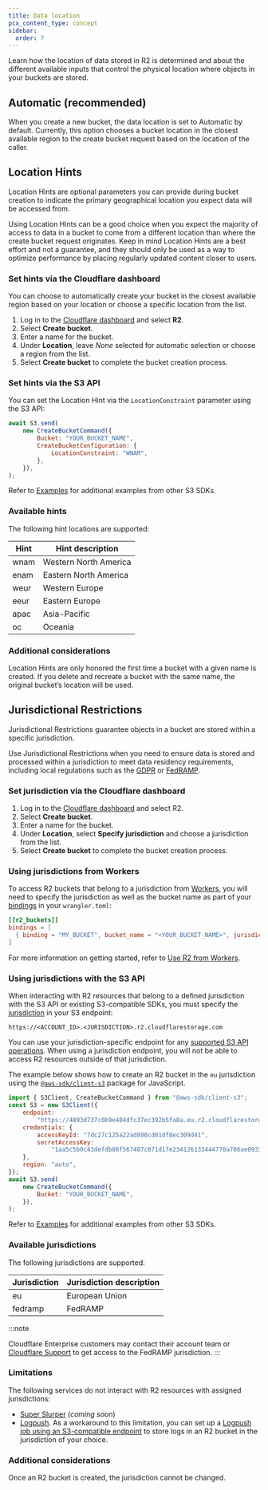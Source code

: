 ```yaml
---
title: Data location
pcx_content_type: concept
sidebar:
  order: 7
---
```


Learn how the location of data stored in R2 is determined and about the different available inputs that control the physical location where objects in your buckets are stored.

## Automatic (recommended)

When you create a new bucket, the data location is set to Automatic by default. Currently, this option chooses a bucket location in the closest available region to the create bucket request based on the location of the caller.

## Location Hints

Location Hints are optional parameters you can provide during bucket creation to indicate the primary geographical location you expect data will be accessed from.

Using Location Hints can be a good choice when you expect the majority of access to data in a bucket to come from a different location than where the create bucket request originates. Keep in mind Location Hints are a best effort and not a guarantee, and they should only be used as a way to optimize performance by placing regularly updated content closer to users.

### Set hints via the Cloudflare dashboard

You can choose to automatically create your bucket in the closest available region based on your location or choose a specific location from the list.

1. Log in to the [Cloudflare dashboard](https://dash.cloudflare.com) and select **R2**.
2. Select **Create bucket**.
3. Enter a name for the bucket.
4. Under **Location**, leave _None_ selected for automatic selection or choose a region from the list.
5. Select **Create bucket** to complete the bucket creation process.

### Set hints via the S3 API

You can set the Location Hint via the `LocationConstraint` parameter using the S3 API:

```js
await S3.send(
	new CreateBucketCommand({
		Bucket: "YOUR_BUCKET_NAME",
		CreateBucketConfiguration: {
			LocationConstraint: "WNAM",
		},
	}),
);
```

Refer to [Examples](/r2/examples/) for additional examples from other S3 SDKs.

### Available hints

The following hint locations are supported:

| Hint | Hint description      |
| ---- | --------------------- |
| wnam | Western North America |
| enam | Eastern North America |
| weur | Western Europe        |
| eeur | Eastern Europe        |
| apac | Asia-Pacific          |
| oc   | Oceania               |

### Additional considerations

Location Hints are only honored the first time a bucket with a given name is created. If you delete and recreate a bucket with the same name, the original bucket’s location will be used.

## Jurisdictional Restrictions

Jurisdictional Restrictions guarantee objects in a bucket are stored within a specific jurisdiction.

Use Jurisdictional Restrictions when you need to ensure data is stored and processed within a jurisdiction to meet data residency requirements, including local regulations such as the [GDPR](https://gdpr-info.eu/) or [FedRAMP](https://blog.cloudflare.com/cloudflare-achieves-fedramp-authorization/).

### Set jurisdiction via the Cloudflare dashboard

1. Log in to the [Cloudflare dashboard](https://dash.cloudflare.com/) and select R2.
2. Select **Create bucket**.
3. Enter a name for the bucket.
4. Under **Location**, select **Specify jurisdiction** and choose a jurisdiction from the list.
5. Select **Create bucket** to complete the bucket creation process.

### Using jurisdictions from Workers

To access R2 buckets that belong to a jurisdiction from [Workers](/workers/), you will need to specify the jurisdiction as well as the bucket name as part of your [bindings](/r2/api/workers/workers-api-usage/#3-bind-your-bucket-to-a-worker) in your `wrangler.toml`:


<WranglerConfig>

```toml
[[r2_buckets]]
bindings = [
  { binding = "MY_BUCKET", bucket_name = "<YOUR_BUCKET_NAME>", jurisdiction = "<JURISDICTION>" }
]
```

</WranglerConfig>

For more information on getting started, refer to [Use R2 from Workers](/r2/api/workers/workers-api-usage/).

### Using jurisdictions with the S3 API

When interacting with R2 resources that belong to a defined jurisdiction with the S3 API or existing S3-compatible SDKs, you must specify the [jurisdiction](#available-jurisdictions) in your S3 endpoint:

`https://<ACCOUNT_ID>.<JURISDICTION>.r2.cloudflarestorage.com`

You can use your jurisdiction-specific endpoint for any [supported S3 API operations](/r2/api/s3/api/). When using a jurisdiction endpoint, you will not be able to access R2 resources outside of that jurisdiction.

The example below shows how to create an R2 bucket in the `eu` jurisdiction using the [`@aws-sdk/client-s3`](https://www.npmjs.com/package/@aws-sdk/client-s3) package for JavaScript.

```js
import { S3Client, CreateBucketCommand } from "@aws-sdk/client-s3";
const S3 = new S3Client({
	endpoint:
		"https://4893d737c0b9e484dfc37ec392b5fa8a.eu.r2.cloudflarestorage.com",
	credentials: {
		accessKeyId: "7dc27c125a22ad808cd01df8ec309d41",
		secretAccessKey:
			"1aa5c5b0c43defdb88f567487c071d17e234126133444770a706ae09336c57a4",
	},
	region: "auto",
});
await S3.send(
	new CreateBucketCommand({
		Bucket: "YOUR_BUCKET_NAME",
	}),
);
```

Refer to [Examples](/r2/examples/) for additional examples from other S3 SDKs.

### Available jurisdictions

The following jurisdictions are supported:

| Jurisdiction | Jurisdiction description |
| ------------ | ------------------------ |
| eu           | European Union           |
| fedramp      | FedRAMP                  |

:::note

Cloudflare Enterprise customers may contact their account team or [Cloudflare Support](/support/contacting-cloudflare-support/) to get access to the FedRAMP jurisdiction.
:::

### Limitations

The following services do not interact with R2 resources with assigned jurisdictions:

- [Super Slurper](/r2/data-migration/) (_coming soon_)
- [Logpush](/logs/get-started/enable-destinations/r2/). As a workaround to this limitation, you can set up a [Logpush job using an S3-compatible endpoint](/data-localization/how-to/r2/#send-logs-to-r2-via-s3-compatible-endpoint) to store logs in an R2 bucket in the jurisdiction of your choice.

### Additional considerations

Once an R2 bucket is created, the jurisdiction cannot be changed.
